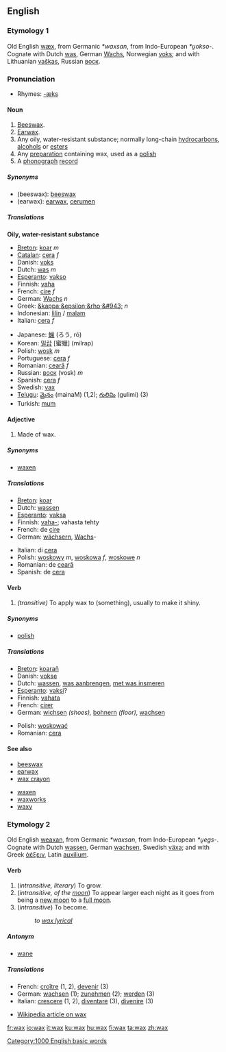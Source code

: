 ==English==

===Etymology 1===
Old English [[wæx]], from Germanic ''*waxsan'', from Indo-European ''*u̯okso-''.  Cognate with Dutch [[was]], German [[Wachs]], Norwegian [[voks]]; and with Lithuanian [[vaškas]], Russian [[воск]].

===Pronunciation===
*Rhymes: [[Rhymes:English:-æks|-æks]]

====Noun====
{{en-noun|es}}

#[[Beeswax]].
#[[Earwax]].
#Any oily, water-resistant substance; normally long-chain [[hydrocarbon]]s, [[alcohol]]s or [[ester]]s
#Any [[preparation]] containing wax, used as a [[polish]]
#A [[phonograph]] [[record]]

=====Synonyms=====
*(beeswax): [[beeswax]]
*(earwax): [[earwax]], [[cerumen]]

=====Translations=====
<!--Add translations here for "wax" in them main sense only-->
'''Oily, water-resistant substance'''
{{top}}
*[[Breton]]: [[koar]] ''m''
*[[Catalan]]: [[cera]] ''f''
*Danish: [[voks]] {{c}}
*Dutch: [[was]] ''m''
*[[Esperanto]]: [[vakso]]
*Finnish: [[vaha]]
*French: [[cire]] ''f''
*German: [[Wachs]] ''n''
*Greek: [[&kappa;&epsilon;&rho;&#943;]] ''n''
*Indonesian: [[lilin]] / [[malam]]
*Italian: [[cera]] ''f''
{{mid}}
*Japanese: [[蝋]] (ろう, rō)
*Korean: [[밀랍]] [蜜蠟] (milrap)
*Polish: [[wosk]] ''m''
*Portuguese: [[cera]] ''f''
*Romanian: [[ceară]] ''f''
*Russian: [[воск]] (vosk) ''m''
*Spanish: [[cera]] ''f''
*Swedish: [[vax]]
*[[Telugu]]: [[మైనం]] (mainaM) (1,2); [[గులిమి]] (gulimi) (3)
*Turkish: [[mum]]
{{bottom}}

====Adjective====
{{en-adj-notcomp}}

#Made of wax.

=====Synonyms=====
*[[waxen]]

=====Translations=====
{{top}}
*[[Breton]]: [[koar]]
*Dutch: [[wassen]]
*[[Esperanto]]: [[vaksa]]
*Finnish: [[vaha|vaha-]]; vahasta tehty
*French: de [[cire]]
*German: [[wächsern]], [[Wachs]]-
{{mid}}
*Italian: di [[cera]]
*Polish: [[woskowy]] ''m'', [[woskowa]] ''f'', [[woskowe]] ''n''
*Romanian: de [[ceară]]
*Spanish: de [[cera]]
{{bottom}}

====Verb====
{{en-verb|wax|es}}

# ''(transitive)'' To apply wax to (something), usually to make it shiny.

=====Synonyms=====
*[[polish]]

=====Translations=====
{{top}}
*[[Breton]]: [[koarañ]]
*Danish: [[vokse]]
*Dutch: [[wassen]], [[was aanbrengen]], [[met was insmeren]]
*[[Esperanto]]: [[vaksi]]?
*Finnish: [[vahata]]
*French: [[cirer]]
*German: [[wichsen]] ''(shoes),'' [[bohnern]] ''(floor),'' [[wachsen]]
{{mid}}
*Polish: [[woskować]]
*Romanian: [[cera]]
{{bottom}}

====See also====
{{top2}}
*[[beeswax]]
*[[earwax]]
*[[wax crayon]]
{{mid2}}
*[[waxen]]
*[[waxworks]]
*[[waxy]]
{{bottom}}

===Etymology 2===
Old English [[weaxan]], from Germanic ''*waxsan'', from Indo-European ''*u̯egs-''.  Cognate with Dutch [[wassen]], German [[wachsen]], Swedish [[växa]]; and with Greek [[ἀέξειν]], Latin [[auxilium]].

====Verb====
{{en-verb|wax|es}}

#(''intransitive, literary'') To grow.
#(''intransitive, of the [[moon]]'') To appear larger each night as it goes from being a [[new moon]] to a [[full moon]].
#(''intransitive'') To become.
#:''to [[wax lyrical]]''

=====Antonym=====
*[[wane]]

=====Translations=====
{{top}}
*French: [[croître]] (1, 2), [[devenir]] (3)
*German: [[wachsen]] (1); [[zunehmen]] (2); [[werden]] (3)
*Italian: [[crescere]] (1, 2), [[diventare]] (3), [[divenire]] (3)
{{mid}}
{{bottom}}

*[[w:en:Wax|Wikipedia article on wax]]
[[Category:1000 English basic words]]

[[fr:wax]]
[[io:wax]]
[[it:wax]]
[[ku:wax]]
[[hu:wax]]
[[fi:wax]]
[[ta:wax]]
[[zh:wax]]